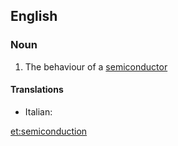 ==English==

===Noun===
{{en-noun|-}}

# {{context|physics|lang=en}} The behaviour of a [[semiconductor]]

====Translations====
{{trans-top|The behaviour of a semiconductor}}
* Italian: {{t-|it|semiconduzione|f}}
{{trans-mid}}
{{trans-bottom}}

[[et:semiconduction]]